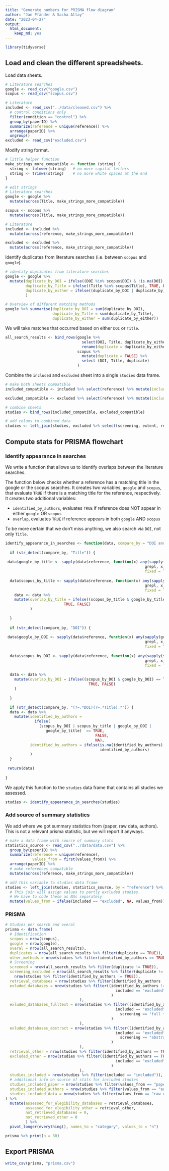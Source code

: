 ```yaml
---
title: "Generate numbers for PRISMA flow diagram"
author: "Jan Pfänder & Sacha Altay"
date: "2023-04-27"
output: 
  html_document: 
    keep_md: yes
---
```


```r
library(tidyverse)
```

## Load and clean the different spreadsheets.

Load data sheets.
```r
# Literature searches
google <- read_csv("google.csv") 
scopus <- read_csv("scopus.csv") 

# Literature
included <- read_csv("../data/cleaned.csv") %>% 
  # control conditions only
  filter(condition == "control") %>% 
  group_by(paperID) %>% 
  summarize(reference = unique(reference)) %>% 
  arrange(paperID) %>% 
  ungroup() 
excluded <- read_csv("excluded.csv")
```

Modify string format.
```r
# little helper function
make_strings_more_compatible <- function (string) {
  string <- tolower(string)   # no more capital letters
  string <- trimws(string)    # no more white spaces at the end
}

# edit strings
# Literature searches
google <- google %>% 
  mutate(across(Title, make_strings_more_compatible))

scopus <- scopus %>% 
  mutate(across(Title, make_strings_more_compatible))

# Literature
included <- included %>% 
  mutate(across(reference, make_strings_more_compatible))

excluded <- excluded %>% 
  mutate(across(reference, make_strings_more_compatible))

```

Identify duplicates from literature searches (i.e. between `scopus` and `google`). 
```r
# identify duplicates from literature searches
google <- google %>% 
  mutate(duplicate_by_DOI = ifelse((DOI %in% scopus$DOI) & !is.na(DOI), TRUE, FALSE),
         duplicate_by_Title = ifelse((Title %in% scopus$Title), TRUE, FALSE), 
         duplicate_by_either = ifelse((duplicate_by_DOI | duplicate_by_Title) == TRUE, TRUE, FALSE)
         )

# Overview of different matching methods
google %>% summarise(duplicate_by_DOI = sum(duplicate_by_DOI), 
                     duplicate_by_Title = sum(duplicate_by_Title), 
                     duplicate_by_either = sum(duplicate_by_either))
```
We will take matches that occurred based on either `DOI` or `Title`. 

```r
all_search_results <- bind_rows(google %>% 
                                  select(DOI, Title, duplicate_by_either) %>% 
                                  rename(duplicate = duplicate_by_either), 
                                scopus %>% 
                                  mutate(duplicate = FALSE) %>% 
                                  select (DOI, Title, duplicate)
                                )
```

Combine the `included` and `excluded` sheet into a single `studies` data frame. 

```r
# make both sheets compatible
included_compatible <- included %>% select(reference) %>% mutate(included = "included")

excluded_compatible <- excluded %>% select(reference) %>% mutate(included = "excluded")

# combine sheets
studies <- bind_rows(included_compatible, excluded_compatible)

# add colums to combined data
studies <- left_join(studies, excluded %>% select(screening, extent, reference), by = "reference")
```

## Compute stats for PRISMA flowchart

### Identify appearance in searches

We write a function that allows us to identify overlaps between the literature searches. 

The function below checks whether a reference has a matching title in the google or the scopus searches. It creates two variables, `google` and `scopus`, that evaluate `TRUE` if there is a matching title for the reference, respectively. It creates two additional variables: 

- `identified_by_authors`, evaluates `TRUE` if reference does NOT appear in either `google` OR `scopus`
- `overlap`, evaluates `TRUE` if reference appears in both `google` AND `scopus`

To be more certain that we don't miss anything, we also search via `DOI`, not only `Title`. 

```r
identify_appearance_in_searches <- function(data, compare_by = "DOI and Title") {
  
  if (str_detect(compare_by, "Title")) {
  
 data$google_by_title <- sapply(data$reference, function(x) any(sapply(google$Title, 
                                                              grepl, x, 
                                                              fixed = TRUE)))
 
  data$scopus_by_title <- sapply(data$reference, function(x) any(sapply(scopus$Title, 
                                                              grepl, x, 
                                                              fixed = TRUE)))
    data <- data %>%
    mutate(overlap_by_title = ifelse((scopus_by_title & google_by_title) == TRUE,
                          TRUE, FALSE)
           )
  
  }
  
  if (str_detect(compare_by, "DOI")) {
  
 data$google_by_DOI <- sapply(data$reference, function(x) any(sapply(google$DOI, 
                                                              grepl, x, 
                                                              fixed = TRUE)))
 
  data$scopus_by_DOI <- sapply(data$reference, function(x) any(sapply(scopus$DOI, 
                                                              grepl, x, 
                                                              fixed = TRUE)))
  
  data <- data %>%
    mutate(overlap_by_DOI = ifelse((scopus_by_DOI & google_by_DOI) == TRUE,
                                     TRUE, FALSE)
    )
  
  }

  if (str_detect(compare_by, "(?=.*DOI)(?=.*Title).*")) {
  data <- data %>%
    mutate(identified_by_authors = 
             ifelse(
               (scopus_by_DOI | scopus_by_title | google_by_DOI | 
                  google_by_title)  == TRUE,
                                        FALSE,
                                        NA), 
           identified_by_authors = ifelse(is.na(identified_by_authors), TRUE, 
                                          identified_by_authors)
           )
  }
 
 return(data)
  
}
```

We apply this function to the `studies` data frame that contains all studies we assessed. 

```r
studies <- identify_appearance_in_searches(studies)
```

### Add source of summary statistics

We add where we got summary statistics from (paper, raw data, authors). This is not a relevant prisma statistic, but we will report it anyways.

```r
# make a data frame with source of summary stats
statistics_source <- read_csv("../data/data.csv") %>% 
  group_by(paperID) %>% 
  summarize(reference = unique(reference), 
            values_from = first(values_from)) %>% 
  arrange(paperID) %>% 
  # make references compatible
  mutate(across(reference, make_strings_more_compatible)) 

# add this variable to studies data frame
studies <- left_join(studies, statistics_source, by = "reference") %>% 
  # This join will assign values to partly excluded studies. 
  # We have to code these as NAs separately
  mutate(values_from = ifelse(included == "excluded", NA, values_from))
```

### PRISMA

```r
# Studies per search and overal
prisma <- data.frame(
  # Identification
  scopus = nrow(scopus), 
  google = nrow(google), 
  overal = nrow(all_search_results), 
  duplicates = nrow(all_search_results %>% filter(duplicate == TRUE)),
  other_methods = nrow(studies %>% filter(identified_by_authors == TRUE)),
  # Screening
  screened = nrow(all_search_results %>% filter(duplicate != TRUE)),
  screening_excluded = nrow(all_search_results %>% filter(duplicate != TRUE)) - 
    nrow(studies %>% filter(identified_by_authors != TRUE)),
  retrieval_databases = nrow(studies %>% filter(identified_by_authors != TRUE)),
  exluded_databases = nrow(studies %>% filter((identified_by_authors != TRUE) &
                                                 included == "excluded"
                                               )
                                 ),
  exluded_databases_fulltext = nrow(studies %>% filter((identified_by_authors != TRUE) &
                                                 included == "excluded" &
                                                   screening == "full text"
                                               )
                                 ),
  exluded_databases_abstract = nrow(studies %>% filter((identified_by_authors != TRUE) &
                                                 included == "excluded" &
                                                   screening == "abstract"
                                               )
                                 ),
  retrieval_other = nrow(studies %>% filter(identified_by_authors == TRUE)),
  excluded_other = nrow(studies %>% filter((identified_by_authors == TRUE) &
                                                 included == "excluded"
                                               )
                                 ),
  studies_included = nrow(studies %>% filter(included == "included")), 
  # additional info on source of stats for included studies
  studies_included_paper = nrow(studies %>% filter(values_from == "paper")), 
  studies_included_authors = nrow(studies %>% filter(values_from == "authors")),
  studies_included_data = nrow(studies %>% filter(values_from == "raw data"))
) %>% 
  mutate(assessed_for_elegibility_databases = retrieval_databases,
         assessed_for_elegibility_other = retrieval_other,
         not_retrieved_databases = 0, 
         not_retrieved_other = 0 
         ) %>% 
  pivot_longer(everything(), names_to = "category", values_to = "n") 

prisma %>% print(n = 30)
```
## Export PRISMA

```r
write_csv(prisma, "prisma.csv")
```

